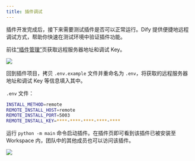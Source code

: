 ```yaml
---
title: 插件调试
---
```



插件开发完成后，接下来需要测试插件是否可以正常运行。Dify 提供便捷地远程调试方式，帮助你快速在测试环境中验证插件功能。

前往[“插件管理”](https://cloud.dify.ai/plugins)页获取远程服务器地址和调试 Key。

![](https://assets-docs.dify.ai/2025/04/2779338a43687f3e00155baccdd6d06c.png)

回到插件项目，拷贝 `.env.example` 文件并重命名为 `.env`，将获取的远程服务器地址和调试 Key 等信息填入其中。

`.env` 文件：

```bash
INSTALL_METHOD=remote
REMOTE_INSTALL_HOST=remote
REMOTE_INSTALL_PORT=5003
REMOTE_INSTALL_KEY=****-****-****-****-****
```

运行 `python -m main` 命令启动插件。在插件页即可看到该插件已被安装至 Workspace 内，团队中的其他成员也可以访问该插件。

![](https://assets-docs.dify.ai/2024/12/ec26e5afc57bbfeb807719638f603807.png)
